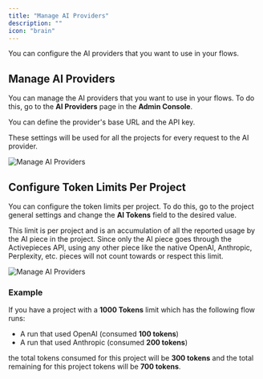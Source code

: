 ```yaml
---
title: "Manage AI Providers"
description: ""
icon: "brain"
---
```


<Snippet file="enterprise-feature.mdx" />

You can configure the AI providers that you want to use in your flows.

## Manage AI Providers

You can manage the AI providers that you want to use in your flows. To do this, go to the **AI Providers** page in the **Admin Console**.

You can define the provider's base URL and the API key. 

These settings will be used for all the projects for every request to the AI provider.

![Manage AI Providers](/resources/screenshots/configure-openai.png)

## Configure Token Limits Per Project

You can configure the token limits per project. To do this, go to the project general settings and change the **AI Tokens** field to the desired value.

<Note>
  This limit is per project and is an accumulation of all the reported usage by the AI piece in the project.
  Since only the AI piece goes through the Activepieces API,
  using any other piece like the native OpenAI, Anthropic, Perplexity, etc. pieces will not count towards or respect this limit.
</Note>

![Manage AI Providers](/resources/screenshots/token-limits.png)

### Example

If you have a project with a **1000 Tokens** limit which has the following flow runs:

- A run that used OpenAI (consumed **100 tokens**)
- A run that used Anthropic (consumed **200 tokens**)

the total tokens consumed for this project will be **300 tokens** and the total remaining for this project tokens will be **700 tokens**.
